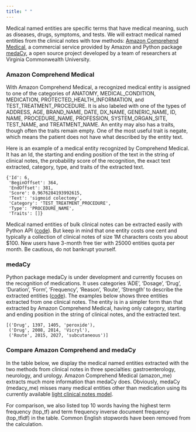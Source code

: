 ```yaml
---
title: " "
---
```


Medical named entities are specific terms that have medical meaning, such as diseases, drugs, symptoms, and tests. We will extract medical named entities from the clinical notes with tow methods: [Amazon Comprehend Medical](https://aws.amazon.com/comprehend/medical/), a commercial service provided by Amazon and Python package [medaCy](https://github.com/NLPatVCU/medaCy), a open source project developed by a team of researchers at Virginia Commonwealth University.

### Amazon Comprehend Medical
With Amazon Comprehend Medical, a recognized medical entity is assigned to one of the categories of ANATOMY, MEDICAL_CONDITION, MEDICATION, PROTECTED_HEALTH_INFORMATION, and TEST_TREATMENT_PROCEDURE. It is also labeled with one of the types of ADDRESS, AGE, BRAND_NAME, DATE, DX_NAME, GENERIC_NAME, ID, NAME, PROCEDURE_NAME, PROFESSION, SYSTEM_ORGAN_SITE, TEST_NAME, and TREATMENT_NAME. An entity may also has a traits, though often the traits remain empty. One of the most useful trait is negate, which means the patient does not have what described by the entity text.

Here is an example of a medical entity recognized by Comprehend Medical. It has an Id, the starting and ending position of the text in the string of clinical notes, the probability score of the recognition, the exact text extracted, category, type, and traits of the extracted text.

```
{'Id': 6,
 'BeginOffset': 364,
 'EndOffset': 381,
 'Score': 0.9676284193992615,
 'Text': 'sigmoid colectomy',
 'Category': 'TEST_TREATMENT_PROCEDURE',
 'Type': 'PROCEDURE_NAME',
 'Traits': []}
```
Medical named entities of bulk clinical notes can be extracted easily with Python API ([code](https://github.com/GL-Li/clinical_notes/blob/master/python/extract_medical_named_entity_with_amazon_comprehend_medical.py)). But keep in mind that one entity costs one cent and typically a collection of clinical notes of size 1M characters costs you about $100. New users have 3-month free tier with 25000 entities quota per month. Be cautious, do not bankrupt yourself.


### medaCy
Python package medaCy is under development and currently focuses on the recognition of medications. It uses categories 'ADE', 'Dosage', 'Drug', 'Duration', 'Form', 'Frequency', 'Reason', 'Route', 'Strength' to describe the extracted entities ([code](https://github.com/GL-Li/clinical_notes/blob/master/python/extract_medical_named_entity_with_medacy.py)). The examples below shows three entities extracted from one clinical notes. The entity is in a simpler form than that extracted by Amazon Comprehend Medical, having only category, starting and ending position in the string of clinical notes, and the extracted text.

```
[('Drug', 1397, 1405, 'peroxide'),
 ('Drug', 2008, 2014, 'Vicryl'),
 ('Route', 2015, 2027, 'subcutaneous')]
```
 
### Compare Amazon Comprehend and medaCy
In the table below, we display the medical named entities extracted with the two methods from clinical notes in three specialties: gastroenterology, neurology, and urology. Amazon Comprehend Medical (amazon_me) extracts much more information than medaCy does. Obviously, medaCy (medacy_me) misses many medical entities other than medication using its currently available [light clinical notes model](https://github.com/NLPatVCU/medaCy/blob/master/examples/models/clinical_notes_model.md).
 
For comparison, we also listed top 10 words having the highest term frequency (top_tf) and term frequency inverse document frequency (top_tfidf) in the table. Common English stopwords have been removed from the calculation.

